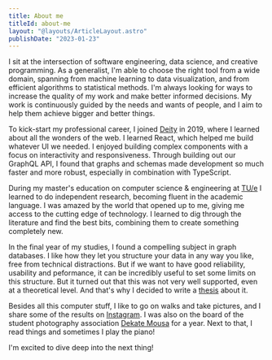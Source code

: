 ```yaml
---
title: About me
titleId: about-me
layout: "@layouts/ArticleLayout.astro"
publishDate: "2023-01-23"
---
```



I sit at the intersection of software engineering, data science, and creative programming. As a generalist, I'm able to choose the right tool from a wide domain, spanning from machine learning to data visualization, and from efficient algorithms to statistical methods. I'm always looking for ways to increase the quality of my work and make better informed decisions. My work is continuously guided by the needs and wants of people, and I aim to help them achieve bigger and better things.

To kick-start my professional career, I joined [Deity](https://deity.io/) in 2019, where I learned about all the wonders of the web. I learned React, which helped me build whatever UI we needed. I enjoyed building complex components with a focus on interactivity and responsiveness. Through building out our GraphQL API, I found that graphs and schemas made development so much faster and more robust, especially in combination with TypeScript.

During my master's education on computer science & engineering at [TU/e](https://tue.nl/) I learned to do independent research, becoming fluent in the academic language. I was amazed by the world that opened up to me, giving me access to the cutting edge of technology. I learned to dig through the literature and find the best bits, combining them to create something completely new.

In the final year of my studies, I found a compelling subject in graph databases. I like how they let you structure your data in any way you like, free from technical distractions. But if we want to have good reliability, usability and peformance, it can be incredibly useful to set some limits on this structure. But it turned out that this was not very well supported, even at a theoretical level. And that's why I decided to write a [thesis](https://github.com/nimobeeren/thesis/raw/main/docs/thesis.pdf) about it.

Besides all this computer stuff, I like to go on walks and take pictures, and I share some of the results on [Instagram](https://instagram.com/nimobeeren/). I was also on the board of the student photography association [Dekate Mousa](https://dekatemousa.nl/) for a year. Next to that, I read things and sometimes I play the piano!

I'm excited to dive deep into the next thing!
